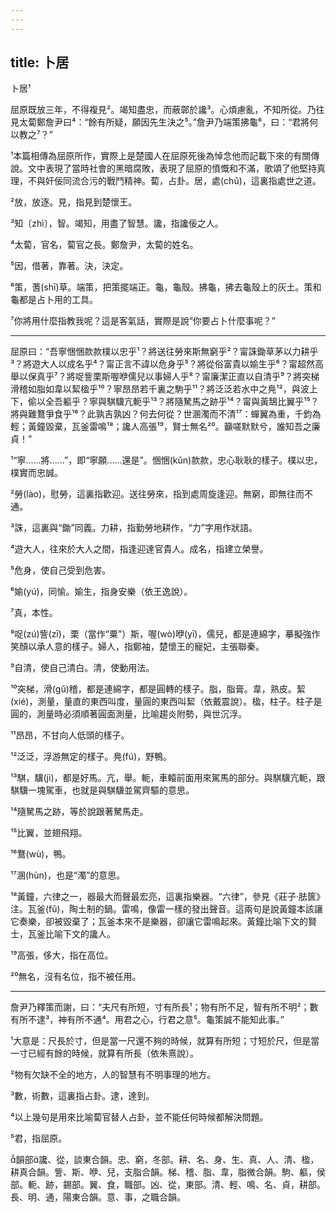 ```yaml
---
---
---
```

title: 卜居
---




卜居¹

屈原既放三年，不得複見²。竭知盡忠，而蔽鄣於讒³。心煩慮亂，不知所從。乃往見太蔔鄭詹尹曰⁴：“餘有所疑，願因先生決之⁵。”詹尹乃端策拂龜⁶，曰：“君將何以教之⁷？”

¹本篇相傳為屈原所作，實際上是楚國人在屈原死後為悼念他而記載下來的有關傳說。文中表現了當時社會的黑暗腐敗，表現了屈原的憤慨和不滿，歌頌了他堅持真理，不與奸佞同流合污的戰鬥精神。蔔，占卦。居，處(chǔ)，這裏指處世之道。

²放，放逐。見，指見到楚懷王。

³知〔zhì〕，智。竭知，用盡了智慧。讒，指讒佞之人。

⁴太蔔，官名，蔔官之長。鄭詹尹，太蔔的姓名。

⁵因，借著，靠著。決，決定。

⁶策，蓍(shī)草。端策，把策擺端正。龜，龜殼。拂龜，拂去龜殼上的灰土。策和龜都是占卜用的工具。

⁷你將用什麼指教我呢？這是客氣話，實際是說“你要占卜什麼事呢？”



--------------------

屈原曰：“吾寧悃悃款款樸以忠乎¹？將送往勞來斯無窮乎²？甯誅鋤草茅以力耕乎³？將遊大人以成名乎⁴？甯正言不諱以危身乎⁵？將從俗富貴以媮生乎⁶？甯超然高舉以保真乎⁷？將哫訾栗斯喔咿儒兒以事婦人乎⁸？甯廉潔正直以自清乎⁹？將突梯滑稽如脂如韋以絜楹乎¹⁰？寧昂昂若千裏之駒乎¹¹？將泛泛若水中之鳧¹²，與波上下，偷以全吾軀乎？寧與騏驥亢軛乎¹³？將隨駑馬之跡乎¹⁴？甯與黃鵠比翼乎¹⁵？將與難鶩爭食乎¹⁶？此孰吉孰凶？何去何從？世溷濁而不清¹⁷：蟬翼為重，千鈞為輕；黃鐘毀棄，瓦釜雷鳴¹⁸；讒人高張¹⁹，賢士無名²⁰。籲嗟默默兮，誰知吾之廉貞！”

¹“寧......將......”，即“寧願......還是”。悃悃(kǔn)款款，忠心耿耿的樣子。樸以忠，樸實而忠誠。

²勞(lào)，慰勞，這裏指歡迎。送往勞來，指到處周旋逢迎。無窮，即無往而不通。

³誅，這裏與“鋤”同義。力耕，指勤勞地耕作，“力”字用作狀語。

⁴遊大人，往來於大人之間，指逢迎達官貴人。成名，指建立榮譽。

⁵危身，使自己受到危害。

⁶媮(yú)，同愉。媮生，指身安樂（依王逸說）。

⁷真，本性。

⁸哫(zú)訾(zī)，栗（當作“粟”）斯，喔(wò)咿(yī)，儒兒，都是連綿字，摹擬強作笑顏以承人意的樣子。婦人，指鄭袖，楚懷王的寵妃，主張聯秦。

⁹自清，使自己清白。清，使動用法。

¹⁰突梯，滑(gǔ)稽，都是連綿字，都是圓轉的樣子。脂，脂膏。韋，熟皮。絜(xié)，測量，量直的東西叫度，量圓的東西叫絜（依戴震說）。楹，柱子。柱子是圓的，測量時必須順著圓面測量，比喻趨炎附勢，與世沉浮。

¹¹昂昂，不甘向人低頭的樣子。

¹²泛泛，浮游無定的樣子。鳧(fú)，野鴨。

¹³騏，驥(jì)，都是好馬。亢，舉。軛，車轅前面用來駕馬的部分。與騏驥亢軛，跟騏驥一塊駕車，也就是與騏驥並駕齊驅的意思。

¹⁴隨駑馬之跡，等於說跟著駑馬走。

¹⁵比翼，並翅飛翔。

¹⁶鶩(wù)，鴨。

¹⁷溷(hùn)，也是“濁”的意思。

¹⁸黃鐘，六律之一，器最大而聲最宏亮，這裏指樂器。“六律”，參見《莊子·胠篋》注。瓦釜(fǔ)，陶土制的鍋。雷鳴，像雷一樣的發出聲音。這兩句是說黃鐘本該讓它奏樂，卻被毀棄了；瓦釜本來不是樂器，卻讓它雷鳴起來。黃鐘比喻下文的賢士，瓦釜比喻下文的讒人。

¹⁹高張，侈大，指在高位。

²⁰無名，沒有名位，指不被任用。



--------------------

詹尹乃釋策而謝，曰：“夫尺有所短，寸有所長¹；物有所不足，智有所不明²；數有所不逮³，神有所不通⁴。用君之心，行君之意⁵。龜策誠不能知此事。”

¹大意是：尺長於寸，但是當一尺還不夠的時候，就算有所短；寸短於尺，但是當一寸已經有餘的時候，就算有所長（依朱熹說）。

²物有欠缺不全的地方，人的智慧有不明事理的地方。

³數，術數，這裏指占卦。逮，達到。

⁴以上幾句是用來比喻蔔官替人占卦，並不能任何時候都解決問題。

⁵君，指屈原。

韻部讒、從，談東合韻。忠、窮，冬部。耕、名、身、生、真、人、清、楹，耕真合韻。訾、斯、咿、兒，支脂合韻。梯、稽、脂、韋，脂微合韻。駒、軀，侯部。軛、跡，錫部。翼、食，職部。凶、從，東部。清、輕、鳴、名、貞，耕部。長、明、通，陽東合韻。意、事，之職合韻。